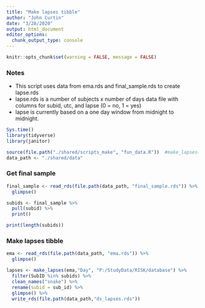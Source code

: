 ```yaml
---
title: "Make lapses tibble"
author: "John Curtin"
date: "3/28/2020"
output: html_document
editor_options: 
  chunk_output_type: console
---
```


```r
knitr::opts_chunk$set(warning = FALSE, message = FALSE)
```

### Notes

* This script uses data from ema.rds and final_sample.rds to create lapse.rds
* lapse.rds is a number of subjects x number of days data file with columns for subid, utc, and lapse (0 = no, 1 = yes)
* lapse is currently based on a one day window from midnight to midnight.

```r
Sys.time()
library(tidyverse)
library(janitor)

source(file.path("./shared/scripts_make", "fun_data.R"))  #make_lapses()
data_path <- "./shared/data"
```

### Get final sample
```r

final_sample <- read_rds(file.path(data_path, "final_sample.rds")) %>% 
  glimpse()

subids <- final_sample %>% 
  pull(subid) %>% 
  print() 

print(length(subids))
```

### Make lapses tibble
```r
ema <- read_rds(file.path(data_path, "ema.rds")) %>% 
  glimpse()

lapses <- make_lapses(ema,"Day", "P:/StudyData/RISK/database") %>% 
  filter(SubID %in% subids) %>% 
  clean_names("snake") %>%
  rename(subid = sub_id) %>%  
  glimpse() %>% 
  write_rds(file.path(data_path,"ds_lapses.rds")) 
```